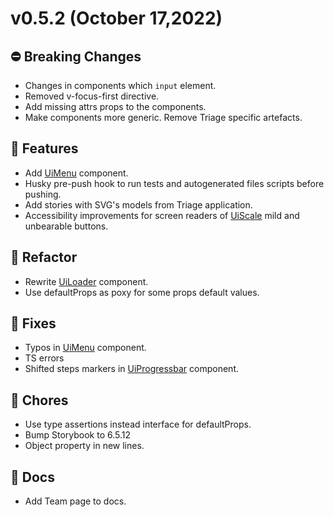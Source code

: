 
<Meta title="Releases/v0.5.x/v0.5.2/Changelog" />

# v0.5.2 (October 17,2022)

## ⛔️ Breaking Changes
* Changes in components which `input` element.
* Removed v-focus-first directive.
* Add missing attrs props to the components.
* Make components more generic. Remove Triage specific artefacts.

## 🚀 Features
* Add [UiMenu](/docs/organisms-menu--with-selected-item) component.
* Husky pre-push hook to run tests and autogenerated files scripts before pushing.
* Add stories with SVG's models from Triage application.
* Accessibility improvements for screen readers of [UiScale](/docs/molecules-scale--common) mild and unbearable buttons.

## 🧹 Refactor
* Rewrite [UiLoader](/docs/molecules-loader--common) component.
* Use defaultProps as poxy for some props default values.

## 🐛 Fixes
* Typos in [UiMenu](/docs/organisms-menu--with-selected-item) component.
* TS errors
* Shifted steps markers in [UiProgressbar](/docs/molecules-progressbar--with-dots) component.

## 🧹 Chores
* Use type assertions instead interface for defaultProps.
* Bump Storybook to 6.5.12
* Object property in new lines.

## 📄 Docs
* Add Team page to docs.

